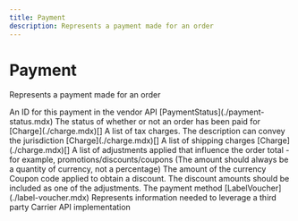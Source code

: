 ```yaml
---
title: Payment
description: Represents a payment made for an order
---
```


Payment
===============================================
Represents a payment made for an order

<Reference>
  <Field name="payment_id" type="string" nullable={true}>
    <Description>
      An ID for this payment in the vendor API
    </Description>
  </Field>
  <Field name="payment_status" nullable={true}>
    <Type>
      [PaymentStatus](./payment-status.mdx)
    </Type>
    <Description>
      The status of whether or not an order has been paid for
    </Description>
  </Field>
  <Field name="taxes" nullable={true}>
    <Type>
      [Charge](./charge.mdx)[]
    </Type>
    <Description>
      A list of tax charges. The description can convey the jurisdiction
    </Description>
  </Field>
  <Field name="shipping_charges" nullable={true}>
    <Type>
      [Charge](./charge.mdx)[]
    </Type>
    <Description>
      A list of shipping charges
    </Description>
  </Field>
  <Field name="adjustments" nullable={true}>
    <Type>
      [Charge](./charge.mdx)[]
    </Type>
    <Description>
      A list of adjustments applied that influence the order total - for example, promotions/discounts/coupons (The amount should always be a quantity of currency, not a percentage)
    </Description>
  </Field>
  <Field name="amount_paid" type="number" nullable={true}>
    <Description>
      The amount of the currency
    </Description>
  </Field>
  <Field name="coupon_code" type="string[]" nullable={true}>
    <Description>
      Coupon code applied to obtain a discount. The discount amounts should be included as one of the adjustments.
    </Description>
  </Field>
  <Field name="payment_method" type="string" nullable={true}>
    <Description>
      The payment method
    </Description>
  </Field>
  <Field name="label_voucher" nullable={true}>
    <Type>
      [LabelVoucher](./label-voucher.mdx)
    </Type>
    <Description>
      Represents information needed to leverage a third party Carrier API implementation
    </Description>
  </Field>
</Reference>